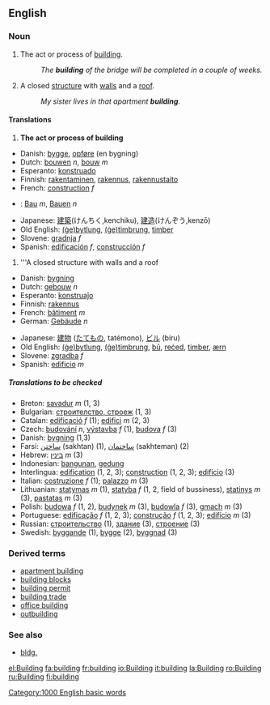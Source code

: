==English==

=== Noun ===
{{en-noun-reg}}

#<!--DefA--> {{uncountable}} The act or process of [[build]]ing.
#: ''The '''building''' of the bridge will be completed in a couple of weeks.''
#<!--DefB--> A closed [[structure]] with [[wall]]s and a [[roof]].
#: ''My sister lives in that apartment '''building'''.''

==== Translations ====
#<!--DefA--> '''The act or process of building'''
{{top}}
*Danish: [[bygge]], [[opføre]] (en bygning)
*Dutch: [[bouwen]] ''n'', [[bouw]] ''m''
*Esperanto: [[konstruado]]
*Finnish: [[rakentaminen]], [[rakennus]], [[rakennustaito]]
*French: [[construction#French|construction]] ''f''
{{mid}}
*{{de}}: [[Bau]] ''m'', [[Bauen]] ''n''
*Japanese: [[建築]](けんちく,kenchiku), [[建造]](けんぞう,kenzō)
*Old English: [[bytlung|(ġe)bytlung]], [[timbrung|(ġe)timbrung]], [[timber]]
*Slovene: [[gradnja]] ''f''
*Spanish: [[edificación]] ''f'', [[construcción]] ''f''
{{bottom}}

#<!--DefB--> '''A closed structure with walls and a roof
{{top}}
*Danish: [[bygning]]
*Dutch: [[gebouw]] ''n''
*Esperanto: [[konstruaĵo]]
*Finnish: [[rakennus]]
*French: [[bâtiment]] ''m''
*German: [[Gebäude]] ''n''
{{mid}}
*Japanese: [[建物]] ([[たてもの]], tatémono), [[ビル]] (biru)
*Old English: [[bytlung|(ġe)bytlung]], [[timbrung|(ġe)timbrung]], [[bu|bū]], [[reced|reċed]], [[timber]], [[ærn]]
*Slovene: [[zgradba]] ''f''
*Spanish: [[edificio]] ''m''
{{bottom}}

===== Translations to be checked =====
{{checktrans}}

*Breton: [[savadur]] ''m'' (1, 3)
*Bulgarian: [[строителство, строеж]] {{m}} (1, 3)
*Catalan: [[edificació]] ''f'' (1); [[edifici]] ''m'' (2, 3)
*Czech: [[budování]] ''n'', [[výstavba]] ''f'' (1), [[budova]] ''f'' (3)
*Danish: [[bygning]] (1,3)
*Farsi: [[ساختن]] (sakhtan) (1), [[ساختمان]] (sakhteman) (2)
*Hebrew: [[:he:בינין|בינין]] ''m'' (3)
*Indonesian: [[bangun|bangunan]], [[gedung]]
*Interlingua: [[edification]] (1, 2, 3); [[construction]] (1, 2, 3); [[edificio]] (3)
*Italian: [[costruzione]] ''f'' (1); [[palazzo]] ''m'' (3)
*Lithuanian: [[statymas]] ''m'' (1), [[statyba]] ''f'' (1, 2, field of bussiness), [[statinys]] ''m'' (3), [[pastatas]] ''m'' (3)
*Polish: [[budowa]] ''f'' (1, 2), [[budynek]] ''m'' (3), [[budowla]] ''f'' (3), [[gmach]] ''m'' (3)
*Portuguese: [[edificação]] ''f'' (1, 2, 3); [[construção]] ''f'' (1, 2, 3); [[edifício]] ''m'' (3)
*Russian: [[:ru:строительство|строительство]] (1), [[:ru:здание|здание]] (3), [[:ru:строение|строение]] (3)
*Swedish: [[byggande]] (1), [[bygge]] (2), [[byggnad]] (3)

===Derived terms===
*[[apartment building]]
*[[building blocks]]
*[[building permit]]
*[[building trade]]
*[[office building]]
*[[outbuilding]]

===See also===
*[[bldg.]]

[[Category:1000 English basic words]]
[[el:Building]]
[[fa:building]]
[[fr:building]]
[[io:Building]]
[[it:building]]
[[la:Building]]
[[ro:Building]]
[[ru:Building]]
[[fi:building]]